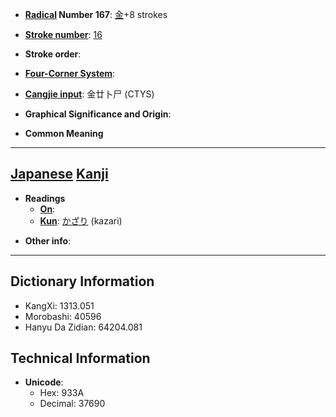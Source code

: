 * '''[[Wiktionary:Chinese radical index| Radical]] Number 167''': [[Wiktionary:Chinese radical index 金|金]]+8 strokes

* '''[[Wiktionary:Chinese total strokes index|Stroke number]]''': [[Wiktionary:Chinese total strokes index 16|16]]

* '''Stroke order''': 

* '''[[Wiktionary:Chinese four corner index|Four-Corner System]]''': 

* '''[[Wiktionary:Chinese Cangjie index|Cangjie input]]''': 金廿卜尸 (CTYS)

* '''Graphical Significance and Origin''': 

* '''Common Meaning'''

----

== [[Japanese]] [[Kanji]] ==

* '''Readings'''
** '''[[On]]''': 
** '''[[Kun]]''': [[かざり]] (kazari)

* '''Other info''':  

----

== Dictionary Information ==

* KangXi: 1313.051
* Morobashi: 40596
* Hanyu Da Zidian: 64204.081

== Technical Information ==

* '''Unicode''':
** Hex: 933A
** Decimal: 37690